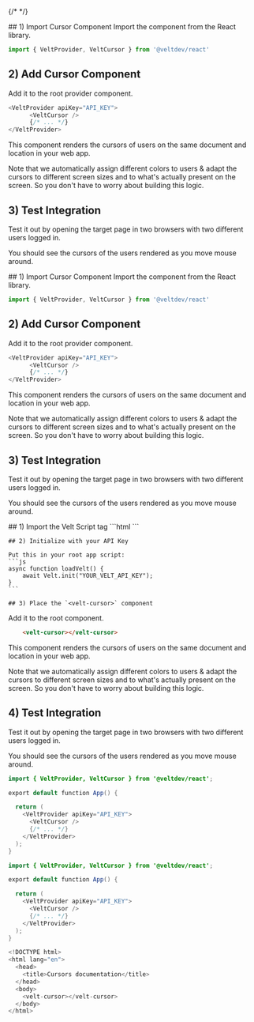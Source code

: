 {/* <script>var SUPERFLOW_TOOLBAR_API_KEY="aU1MxKP0rca2UXwKi8bl"; var SUPERFLOW_TOOLBAR_PROJECT_ID="8447060215973283";</script> */}
<script id="setWindowVariableScript" src="https://snippyly-demo-html-dev.web.app/set-window-variable.js?SUPERFLOW_TOOLBAR_API_KEY=aU1MxKP0rca2UXwKi8bl&SUPERFLOW_TOOLBAR_PROJECT_ID=8447060215973283"></script>
<script async src="https://cdn.jsdelivr.net/npm/@usesuperflow/toolbar/superflow.min.js"></script>

<Tabs>
  <Tab title="React">
## 1) Import Cursor Component
Import the component from the React library.

```js
import { VeltProvider, VeltCursor } from '@veltdev/react'
```

## 2) Add Cursor Component

Add it to the root provider component.

```js
<VeltProvider apiKey="API_KEY">
      <VeltCursor />
      {/* ... */}
</VeltProvider>
```

This component renders the cursors of users on the same document and location in your web app.

Note that we automatically assign different colors to users & adapt the cursors to different screen sizes and to what's actually present on the screen. So you don't have to worry about building this logic.



## 3) Test Integration

Test it out by opening the target page in two browsers with two different users logged in.

You should see the cursors of the users rendered as you move mouse around.

  </Tab>
  <Tab title="Next.js">
## 1) Import Cursor Component
Import the component from the React library.

```js
import { VeltProvider, VeltCursor } from '@veltdev/react'
```

## 2) Add Cursor Component

Add it to the root provider component.

```js
<VeltProvider apiKey="API_KEY">
      <VeltCursor />
      {/* ... */}
</VeltProvider>
```

This component renders the cursors of users on the same document and location in your web app.

Note that we automatically assign different colors to users & adapt the cursors to different screen sizes and to what's actually present on the screen. So you don't have to worry about building this logic.

## 3) Test Integration

Test it out by opening the target page in two browsers with two different users logged in.

You should see the cursors of the users rendered as you move mouse around.

  </Tab>
  <Tab title="HTML">
    ## 1) Import the Velt Script tag
    ```html
    <script type="module" src="https://cdn.jsdelivr.net/npm/@veltdev/sdk@1.0.11/velt.js" onload="loadVelt()"></script>
    ```

    ## 2) Initialize with your API Key

    Put this in your root app script:
    ```js
    async function loadVelt() {
        await Velt.init("YOUR_VELT_API_KEY");
    }
    ```

    ## 3) Place the `<velt-cursor>` component
Add it to the root component.

```html
    <velt-cursor></velt-cursor>
```

This component renders the cursors of users on the same document and location in your web app.

Note that we automatically assign different colors to users & adapt the cursors to different screen sizes and to what's actually present on the screen. So you don't have to worry about building this logic.




## 4) Test Integration

Test it out by opening the target page in two browsers with two different users logged in.

You should see the cursors of the users rendered as you move mouse around.






  </Tab>
</Tabs>

<RequestExample>

```java React
import { VeltProvider, VeltCursor } from '@veltdev/react';

export default function App() {

  return (
    <VeltProvider apiKey="API_KEY">
      <VeltCursor />
      {/* ... */}
    </VeltProvider>
  );
}
```

```java Next.js
import { VeltProvider, VeltCursor } from '@veltdev/react';

export default function App() {

  return (
    <VeltProvider apiKey="API_KEY">
      <VeltCursor />
      {/* ... */}
    </VeltProvider>
  );
}
```

```js HTML
<!DOCTYPE html>
<html lang="en">
  <head>
    <title>Cursors documentation</title>
  </head>
  <body>
    <velt-cursor></velt-cursor>
  </body>
</html>

```
</RequestExample>
